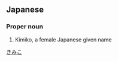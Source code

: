 ==Japanese==
{{ja-kanjitab|喜|実|子}}

===Proper noun===
{{ja-pos|proper|きみこ}}
# Kimiko, a female Japanese given name

[[Category:Japanese female given names|きみこ]]